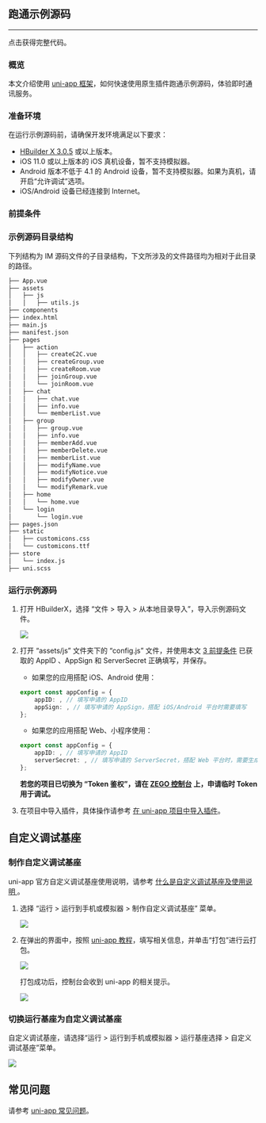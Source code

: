 
## 跑通示例源码
---

<Card title="示例源码" href="https://storage.zego.im/zim/example/uni-app/ZIMUniAppExample.zip" target="_blank">点击获得完整代码。</Card>

### 概览

本文介绍使用 [uni-app 框架](https://uniapp.dcloud.io/)，如何快速使用原生插件跑通示例源码，体验即时通讯服务。

### 准备环境

在运行示例源码前，请确保开发环境满足以下要求：

- [HBuilder X 3.0.5](https://www.dcloud.io/hbuilderx.html) 或以上版本。
- iOS 11.0 或以上版本的 iOS 真机设备，暂不支持模拟器。
- Android 版本不低于 4.1 的 Android 设备，暂不支持模拟器。如果为真机，请开启“允许调试”选项。
- iOS/Android 设备已经连接到 Internet。

### 前提条件

<Content />
<Content1 />

### 示例源码目录结构

下列结构为 IM 源码文件的子目录结构，下文所涉及的文件路径均为相对于此目录的路径。

```bash
├── App.vue
├── assets
│   ├── js
│   │   ├── utils.js
├── components
├── index.html
├── main.js
├── manifest.json
├── pages
│   ├── action
│   │   ├── createC2C.vue
│   │   ├── createGroup.vue
│   │   ├── createRoom.vue
│   │   ├── joinGroup.vue
│   │   └── joinRoom.vue
│   ├── chat
│   │   ├── chat.vue
│   │   ├── info.vue
│   │   └── memberList.vue
│   ├── group
│   │   ├── group.vue
│   │   ├── info.vue
│   │   ├── memberAdd.vue
│   │   ├── memberDelete.vue
│   │   ├── memberList.vue
│   │   ├── modifyName.vue
│   │   ├── modifyNotice.vue
│   │   ├── modifyOwner.vue
│   │   └── modifyRemark.vue
│   ├── home
│   │   └── home.vue
│   └── login
│       └── login.vue
├── pages.json
├── static
│   ├── customicons.css
│   └── customicons.ttf
├── store
│   └── index.js
├── uni.scss
```

### 运行示例源码

1. 打开 HBuilderX，选择 “文件 > 导入 > 从本地目录导入”，导入示例源码文件。

    <Frame width="512" height="auto" caption="">
      <img src="https://storage.zego.im/sdk-doc/Pics/ZIM/Web/import_uni_project.png" />
    </Frame>


2. 打开 “assets/js” 文件夹下的 “config.js” 文件，并使用本文 [3 前提条件](#3-前提条件) 已获取的 AppID 、AppSign 和 ServerSecret 正确填写，并保存。

    - 如果您的应用搭配 iOS、Android 使用：

    ```typescript
    export const appConfig = {
        appID: , // 填写申请的 AppID
        appSign: , // 填写申请的 AppSign，搭配 iOS/Android 平台时需要填写
    }; 
    ```

    - 如果您的应用搭配 Web、小程序使用：

    ```typescript
    export const appConfig = {
        appID: , // 填写申请的 AppID
        serverSecret: , // 填写申请的 ServerSecret，搭配 Web 平台时，需要生成 Token 使用
    }; 
    ```

    **若您的项目已切换为 “Token 鉴权”，请在 [ZEGO 控制台](https://console.zego.im) 上，申请临时 Token 用于调试。**

3. 在项目中导入插件，具体操作请参考 [在 uni-app 项目中导入插件](./Send%20and%20receive%20messages.mdx#在-uni-app-项目中导入插件)。


## 自定义调试基座

### 制作自定义调试基座

<Note title="说明">

uni-app 官方自定义调试基座使用说明，请参考 [什么是自定义调试基座及使用说明 ](https://ask.dcloud.net.cn/article/35115)。 
</Note>

1. 选择 “运行 > 运行到手机或模拟器 > 制作自定义调试基座” 菜单。

    <Frame width="512" height="auto" caption=""><img src="https://storage.zego.im/sdk-doc/Pics/ZIM/UniApp/uni_1.png" /></Frame>

2. 在弹出的界面中，按照 [uni-app 教程](https://ask.dcloud.net.cn/article/35115)，填写相关信息，并单击“打包”进行云打包。

    <Frame width="512" height="auto" caption=""><img src="https://storage.zego.im/sdk-doc/Pics/ZIM/UniApp/uni_2.png" /></Frame>

    打包成功后，控制台会收到 uni-app 的相关提示。

    <Frame width="512" height="auto" caption=""><img src="https://storage.zego.im/sdk-doc/Pics/QuickStart/Packaged_successfully_uniapp.png" /></Frame>


### 切换运行基座为自定义调试基座

自定义调试基座，请选择“运行 > 运行到手机或模拟器 > 运行基座选择 > 自定义调试基座”菜单。

<Frame width="512" height="auto" caption=""><img src="https://storage.zego.im/sdk-doc/Pics/ZIM/UniApp/uni_3.png" /></Frame>


## 常见问题

请参考 [uni-app 常见问题](https://uniapp.dcloud.net.cn/faq.html#app%E5%B8%B8%E8%A7%81%E9%97%AE%E9%A2%98)。
